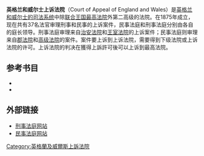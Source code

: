 {{Infobox_High_Court
|court_name = 英格兰和威尔士上诉法院
|image = Royal courts of justice.jpg
|imagesize = 250px
|caption = 位于[[斯特兰德大街|斯特兰德大街]]的[[皇家法院|皇家法院]]
|established = 1875年
|country = [[英格兰和威尔士|英格兰和威尔士]]
|location = [[伦敦|伦敦]][[皇家法院|皇家法院]]
|coordinates= <!-- {{coord|51|30|01.3|N|0|07|41.3|W|display=inline,title}} -->
|type =
|authority = [[英国政府|英国政府]]（根据[[司法组织法|司法组织法]]）
|appeals = [[联合王国最高法院|联合王国最高法院]]
|terms =
|positions = 
|chiefjudgetitle =
|chiefjudgename =
|chiefjudgetitle2 = 
|chiefjudgename2 = 
|termstart = 
|termend = <!-- year term for current chief as chief ends, if applicable-->
|termend2 = <!-- year term of current chief ends if applicable-->
}}
{{CourtsEnglandWales}}
{{legal}}
'''英格兰和威尔士上诉法院'''（Court of Appeal of England and Wales）是[[英格兰和威尔士的法院|英格兰和威尔士的司法系统]]中除[[联合王国最高法院|联合王国最高法院]]外第二高级的法院。在1875年成立，现在共有37名法官审理刑事和民事的上诉案件，民事法庭和刑事法庭分别由各自的庭长领导。刑事法庭审理来自[[治安法院|治安法院]]和[[王室法院|王室法院]]的上诉案件；民事法庭则审理来自[[郡法院|郡法院]]和[[高级法院|高级法院]]的案件。案件要上诉到上诉法院，需要得到下级法院或上诉法院的许可。上诉法院的判决在獲得上訴許可後可以上诉到最高法院。

== 参考书目 ==
{{refbegin}}
*{{cite book|last=Drewry|first=Gavin|coauthors=Louis Bloom-Cooper, Charles Blake|others=Suzanne Fullbrook|title=The Court of Appeal|publisher=Hart Publishing|location=Oxford and Portland, Oregon|date=2007|isbn=1841133876}}
*{{cite book|last=Elliott|first=Catherine|coauthors=Frances Quinn|title=English Legal System|url=https://archive.org/details/englishlegalsyst0000elli_s7l0|publisher=Pearson Longman|date=2008|edition=9th|isbn=9781405859417}}
{{refend}}

== 外部链接 ==
* [https://web.archive.org/web/20060618202213/http://www.hmcourts-service.gov.uk/cms/coa_criminal.htm 刑事法庭网站]
* [https://web.archive.org/web/20060618202201/http://www.hmcourts-service.gov.uk/cms/civilappeals.htm 民事法庭网站]

{{英格蘭及威爾斯司法機構}}

{{law-stub}}

[[Category:英格蘭及威爾斯上訴法院|Category:英格蘭及威爾斯上訴法院]]